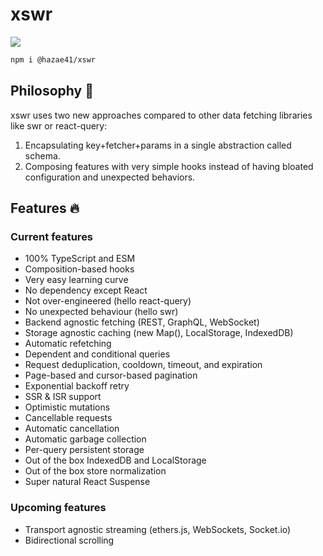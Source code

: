 # xswr

![](https://user-images.githubusercontent.com/4405263/198129674-d7beabc9-61ed-43ab-852f-ab317c51f1f9.png)

```bash
npm i @hazae41/xswr
```

## Philosophy 🧠

xswr uses two new approaches compared to other data fetching libraries like swr or react-query:
1) Encapsulating key+fetcher+params in a single abstraction called schema.
2) Composing features with very simple hooks instead of having bloated configuration and unexpected behaviors.

## Features 🔥

### Current features

- 100% TypeScript and ESM
- Composition-based hooks
- Very easy learning curve
- No dependency except React
- Not over-engineered (hello react-query)
- No unexpected behaviour (hello swr)
- Backend agnostic fetching (REST, GraphQL, WebSocket)
- Storage agnostic caching (new Map(), LocalStorage, IndexedDB)
- Automatic refetching
- Dependent and conditional queries
- Request deduplication, cooldown, timeout, and expiration
- Page-based and cursor-based pagination
- Exponential backoff retry
- SSR & ISR support
- Optimistic mutations
- Cancellable requests
- Automatic cancellation
- Automatic garbage collection
- Per-query persistent storage
- Out of the box IndexedDB and LocalStorage
- Out of the box store normalization
- Super natural React Suspense

### Upcoming features

- Transport agnostic streaming (ethers.js, WebSockets, Socket.io)
- Bidirectional scrolling